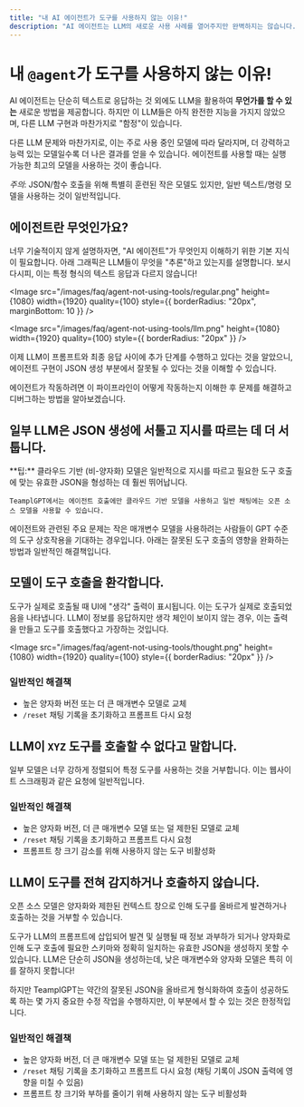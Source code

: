```yaml
---
title: "내 AI 에이전트가 도구를 사용하지 않는 이유!"
description: "AI 에이전트는 LLM의 새로운 사용 사례를 열어주지만 완벽하지는 않습니다. OSS LLM이 도구를 사용하지 않는 일반적인 문제를 읽어보세요."
---
```



# 내 `@agent`가 도구를 사용하지 않는 이유!

AI 에이전트는 단순히 텍스트로 응답하는 것 외에도 LLM을 활용하여 **무언가를 할 수 있는** 새로운 방법을 제공합니다. 하지만 이 LLM들은 아직 완전한 지능을 가지지 않았으며, 다른 LLM 구현과 마찬가지로 "함정"이 있습니다.

다른 LLM 문제와 마찬가지로, 이는 주로 사용 중인 모델에 따라 달라지며, 더 강력하고 능력 있는 모델일수록 더 나은 결과를 얻을 수 있습니다. 에이전트를 사용할 때는 실행 가능한 최고의 모델을 사용하는 것이 좋습니다.

_주의_: JSON/함수 호출을 위해 특별히 훈련된 작은 모델도 있지만, 일반 텍스트/명령 모델을 사용하는 것이 일반적입니다.

## 에이전트란 무엇인가요?

너무 기술적이지 않게 설명하자면, "AI 에이전트"가 무엇인지 이해하기 위한 기본 지식이 필요합니다. 아래 그래픽은 LLM들이 무엇을 "추론"하고 있는지를 설명합니다. 보시다시피, 이는 특정 형식의 텍스트 응답과 다르지 않습니다!

<Image
  src="/images/faq/agent-not-using-tools/regular.png"
  height={1080}
  width={1920}
  quality={100}
  style={{ borderRadius: "20px", marginBottom: 10 }}
/>

<Image
  src="/images/faq/agent-not-using-tools/llm.png"
  height={1080}
  width={1920}
  quality={100}
  style={{ borderRadius: "20px" }}
/>

이제 LLM이 프롬프트와 최종 응답 사이에 추가 단계를 수행하고 있다는 것을 알았으니, 에이전트 구현이 JSON 생성 부분에서 잘못될 수 있다는 것을 이해할 수 있습니다.

에이전트가 작동하려면 이 파이프라인이 어떻게 작동하는지 이해한 후 문제를 해결하고 디버그하는 방법을 알아보겠습니다.

## 일부 LLM은 JSON 생성에 서툴고 지시를 따르는 데 더 서툽니다.

<Callout type="info" emoji="️💡">
  **팁:**
    클라우드 기반 (비-양자화) 모델은 일반적으로 지시를 따르고 필요한 도구 호출에 맞는 유효한 JSON을 형성하는 데 훨씬 뛰어납니다.

    TeamplGPT에서는 에이전트 호출에만 클라우드 기반 모델을 사용하고 일반 채팅에는 오픈 소스 모델을 사용할 수 있습니다.
</Callout>

에이전트와 관련된 주요 문제는 작은 매개변수 모델을 사용하려는 사람들이 GPT 수준의 도구 상호작용을 기대하는 경우입니다. 아래는 잘못된 도구 호출의 영향을 완화하는 방법과 일반적인 해결책입니다.

## 모델이 도구 호출을 환각합니다.

도구가 실제로 호출될 때 UI에 "생각" 출력이 표시됩니다. 이는 도구가 실제로 호출되었음을 나타냅니다. LLM이 정보를 응답하지만 생각 체인이 보이지 않는 경우, 이는 출력을 만들고 도구를 호출했다고 가장하는 것입니다.

<Image
  src="/images/faq/agent-not-using-tools/thought.png"
  height={1080}
  width={1920}
  quality={100}
  style={{ borderRadius: "20px" }}
/>

### 일반적인 해결책

- 높은 양자화 버전 또는 더 큰 매개변수 모델로 교체
- `/reset` 채팅 기록을 초기화하고 프롬프트 다시 요청

## LLM이 `XYZ` 도구를 호출할 수 없다고 말합니다.

일부 모델은 너무 강하게 정렬되어 특정 도구를 사용하는 것을 거부합니다. 이는 웹사이트 스크래핑과 같은 요청에 일반적입니다.

### 일반적인 해결책

- 높은 양자화 버전, 더 큰 매개변수 모델 또는 덜 제한된 모델로 교체
- `/reset` 채팅 기록을 초기화하고 프롬프트 다시 요청
- 프롬프트 창 크기 감소를 위해 사용하지 않는 도구 비활성화

## LLM이 도구를 전혀 감지하거나 호출하지 않습니다.

오픈 소스 모델은 양자화와 제한된 컨텍스트 창으로 인해 도구를 올바르게 발견하거나 호출하는 것을 거부할 수 있습니다.

도구가 LLM의 프롬프트에 삽입되어 발견 및 실행될 때 정보 과부하가 되거나 양자화로 인해 도구 호출에 필요한 스키마와 정확히 일치하는 유효한 JSON을 생성하지 못할 수 있습니다. LLM은 단순히 JSON을 생성하는데, 낮은 매개변수와 양자화 모델은 특히 이를 잘하지 못합니다!

하지만 TeamplGPT는 약간의 잘못된 JSON을 올바르게 형식화하여 호출이 성공하도록 하는 몇 가지 중요한 수정 작업을 수행하지만, 이 부분에서 할 수 있는 것은 한정적입니다.

### 일반적인 해결책

- 높은 양자화 버전, 더 큰 매개변수 모델 또는 덜 제한된 모델로 교체
- `/reset` 채팅 기록을 초기화하고 프롬프트 다시 요청 (채팅 기록이 JSON 출력에 영향을 미칠 수 있음)
- 프롬프트 창 크기와 부하를 줄이기 위해 사용하지 않는 도구 비활성화
